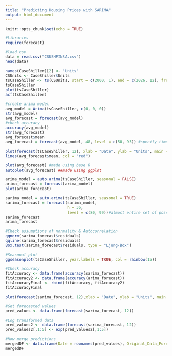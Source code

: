 ```yaml
---
title: "Predicting Housing Prices with SARIMA"
output: html_document
---
```


```r
knitr::opts_chunk$set(echo = TRUE)
```

```r

#Libraries
require(forecast)
```

```r
#load csv
data = read.csv("CSUSHPINSA.csv")
head(data)
```

```r
names(CaseShiller)[2] <- "Units"
CSUnits <- CaseShiller$Units
tsCaseShiller <- ts(CSUnits, start = c(2000, 1), end = c(2026, 12), frequency = 12)
tsCaseShiller
plot(tsCaseShiller)
acf(tsCaseShiller)
```

```r
#create arima model
avg_model = Arima(tsCaseShiller, c(0, 0, 0))
str(avg_model)
avg_forecast = forecast(avg_model)
#check accuracy
accuracy(avg_model)
str(avg_forecast)
avg_forecast$mean
avg_forecast = forecast(avg_model, 48, level = c(50, 95)) #specify time-steps into future with 50% of imperical data
```


```r
plot(forecast(tsCaseShiller, 12), xlab = "Date", ylab = "Units", main = "ARIMA Forecast for Case-Shiller Index")
lines(avg_forecast$mean, col = "red")
```

```r
plot(avg_forecast) #made using base R
autoplot(avg_forecast) ##made using ggplot
```

```r
arima_model = auto.arima(tsCaseShiller, seasonal = FALSE)
arima_forecast = forecast(arima_model)
plot(arima_forecast)

sarima_model = auto.arima(tsCaseShiller, seasonal = TRUE)
sarima_forecast = forecast(sarima_model,
                           h = 36,
                           level = c(80, 99))#almost entire set of possible states
sarima_forecast
arima_forecast
```


```r
#Check assumptions of normality & Autocorrelation
qqnorm(sarima_forecast$residuals)
qqline(sarima_forecast$residuals)
Box.test(sarima_forecast$residuals, type = "Ljung-Box")
```

```r
#Seasonal plot
ggseasonplot(tsCaseShiller, year.labels = TRUE, col = rainbow(15))
```

```r
#Check accuracy
fitAccuracy <- data.frame(accuracy(sarima_forecast))
fitAccuracy2 <- data.frame(accuracy(arima_forecast))
fitAccuracyFinal <- rbind(fitAccuracy, fitAccuracy2)
fitAccuracyFinal
```

```r
plot(forecast(sarima_forecast, 12),xlab = "Date", ylab = "Units", main = "Sarima Forecast for Case-Shiller Index")

#Get forecasted values
pred_values <- data.frame(forecast(sarima_forecast, 12))

#Log transformed data
pred_values2 <- data.frame(forecast(sarima_forecast, 12))
pred_values2[,1:5] <- exp(pred_values2[,1:5])

#Now merge predictions
mergedDF <- data.frame(Date = rownames(pred_values), Original_Data_Forecast = pred_values$Point.Forecast, Log_Transformed_Data_Forecast = pred_values2$Point.Forecast, Difference = round(pred_values$Point.Forecast - pred_values2$Point.Forecast, 2))
mergedDF
```
